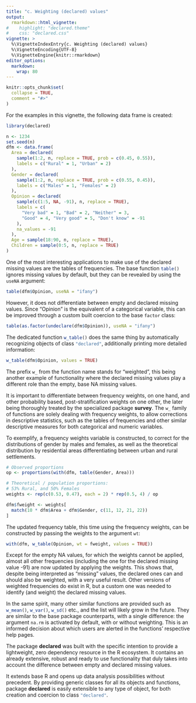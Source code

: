 ```yaml
---
title: "c. Weighting (declared) values"
output:
  rmarkdown::html_vignette:
#    highlight: "declared.theme"
#    css: "declared.css"
vignette: >
  %\VignetteIndexEntry{c. Weighting (declared) values}
  %\VignetteEncoding{UTF-8}
  %\VignetteEngine{knitr::rmarkdown}
editor_options: 
  markdown: 
    wrap: 80
---
```


```r
knitr::opts_chunk$set(
  collapse = TRUE,
  comment = "#>"
)
```


For the examples in this vignette, the following data frame is created:

```r
library(declared)

n <- 1234
set.seed(n)
dfm <- data.frame(
  Area = declared(
    sample(1:2, n, replace = TRUE, prob = c(0.45, 0.55)),
    labels = c("Rural" = 1, "Urban" = 2)
  ),
  Gender = declared(
    sample(1:2, n, replace = TRUE, prob = c(0.55, 0.45)),
    labels = c("Males" = 1, "Females" = 2)
  ),
  Opinion = declared(
    sample(c(1:5, NA, -91), n, replace = TRUE),
    labels = c(
      "Very bad" = 1, "Bad" = 2, "Neither" = 3,
      "Good" = 4, "Very good" = 5, "Don't know" = -91
    ),
    na_values = -91
  ),
  Age = sample(18:90, n, replace = TRUE),
  Children = sample(0:5, n, replace = TRUE)
)
```

One of the most interesting applications to make use of the declared missing
values are the tables of frequencies. The base function `table()`{.R} ignores
missing values by default, but they can be revealed by using the `useNA`{.R}
argument:

```r
table(dfm$Opinion, useNA = "ifany")
```

However, it does not differentiate between empty and declared missing values.
Since "Opinion" is the equivalent of a categorical variable, this can be
improved through a custom built coercion to the base `factor`{.R} class:

```r
table(as.factor(undeclare(dfm$Opinion)), useNA = "ifany")
```

The dedicated function `w_table()`{.R} does the same thing by automatically
recognizing objects of class `"declared"`{.R}, additionally printing more detailed
information:

```r
w_table(dfm$Opinion, values = TRUE)
```

The prefix `w_`{.R} from the function name stands for "weighted", this being another
example of functionality where the declared missing values play a different role
than the empty, base NA missing values.

It is important to differentiate between frequency weights, on one hand, and
other probability based, post-stratification weights on one other, the later
being thoroughly treated by the specialized package **survey**. The `w_`{.R} family
of functions are solely dealing with frequency weights, to allow corrections in
descriptive statistics, such as the tables of frequencies and other similar
descriptive measures for both categorical and numeric variables.

To exemplify, a frequency weights variable is constructed, to correct for the
distributions of gender by males and females, as well as the theoretical
distribution by residential areas differentiating between urban and rural
settlements.

```r
# Observed proportions
op <- proportions(with(dfm, table(Gender, Area)))

# Theoretical / population proportions:
# 53% Rural, and 50% Females
weights <- rep(c(0.53, 0.47), each = 2) * rep(0.5, 4) / op

dfm$fweight <- weights[
  match(10 * dfm$Area + dfm$Gender, c(11, 12, 21, 22))
]
```

The updated frequency table, this time using the frequency weights, can be
constructed by passing the weights to the argument `wt`{.R}:

```r
with(dfm, w_table(Opinion, wt = fweight, values = TRUE))
```

Except for the empty NA values, for which the weights cannot be applied, almost
all other frequencies (including the one for the declared missing value -91) are
now updated by applying the weights. This shows that, despite being interpreted
as "missing" values, the declared ones can and should also be weighted, with a
very useful result. Other versions of weighted frequencies do exist in R, but a
custom one was needed to identify (and weight) the declared missing values.

In the same spirit, many other similar functions are provided such as
`w_mean()`{.R}, `w_var()`{.R}, `w_sd()`{.R} etc., and the list will likely grow
in the future. They are similar to the base package counterparts, with a single
difference: the argument `na.rm`{.R} is activated by default, with or without
weighting. This is an informed decision about which users are alerted in the
functions' respective help pages.

The package **declared** was built with the specific intention to provide a
lightweight, zero dependency resource in the R ecosystem. It contains an already
extensive, robust and ready to use functionality that duly takes into account
the difference between empty and declared missing values.

It extends base R and opens up data analysis possibilities without precedent. By
providing generic classes for all its objects and functions, package
**declared** is easily extensible to any type of object, for both creation and
coercion to class `"declared"`{.R}.
